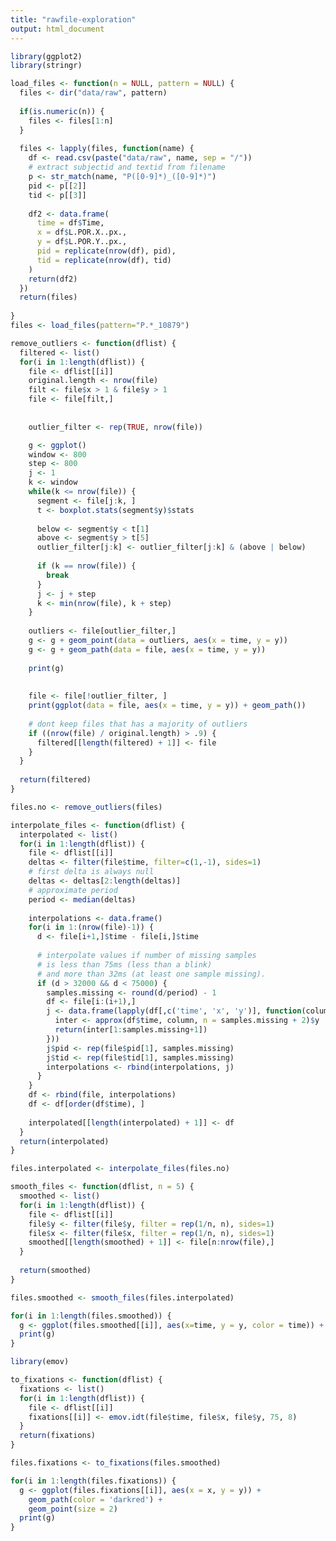 ```yaml
---
title: "rawfile-exploration"
output: html_document
---
```

```r
library(ggplot2)
library(stringr)
```

```r
load_files <- function(n = NULL, pattern = NULL) {
  files <- dir("data/raw", pattern)
  
  if(is.numeric(n)) {
    files <- files[1:n]
  }
  
  files <- lapply(files, function(name) {
    df <- read.csv(paste("data/raw", name, sep = "/"))
    # extract subjectid and textid from filename
    p <- str_match(name, "P([0-9]*)_([0-9]*)")
    pid <- p[[2]]
    tid <- p[[3]]
    
    df2 <- data.frame(
      time = df$Time,
      x = df$L.POR.X..px.,
      y = df$L.POR.Y..px.,
      pid = replicate(nrow(df), pid),
      tid = replicate(nrow(df), tid)
    )
    return(df2)
  })
  return(files)
  
}
files <- load_files(pattern="P.*_10879")

```


```r
remove_outliers <- function(dflist) {
  filtered <- list()
  for(i in 1:length(dflist)) {
    file <- dflist[[i]]
    original.length <- nrow(file)
    filt <- file$x > 1 & file$y > 1
    file <- file[filt,]
    
    
    outlier_filter <- rep(TRUE, nrow(file))

    g <- ggplot()
    window <- 800
    step <- 800
    j <- 1
    k <- window
    while(k <= nrow(file)) {
      segment <- file[j:k, ]
      t <- boxplot.stats(segment$y)$stats
      
      below <- segment$y < t[1]
      above <- segment$y > t[5]
      outlier_filter[j:k] <- outlier_filter[j:k] & (above | below)
      
      if (k == nrow(file)) {
        break
      }
      j <- j + step
      k <- min(nrow(file), k + step)
    }
    
    outliers <- file[outlier_filter,]
    g <- g + geom_point(data = outliers, aes(x = time, y = y))
    g <- g + geom_path(data = file, aes(x = time, y = y))
    
    print(g)
    
    
    file <- file[!outlier_filter, ]
    print(ggplot(data = file, aes(x = time, y = y)) + geom_path())
    
    # dont keep files that has a majority of outliers
    if ((nrow(file) / original.length) > .9) {
      filtered[[length(filtered) + 1]] <- file
    }
  }
  
  return(filtered)
}

files.no <- remove_outliers(files)
```


```r
interpolate_files <- function(dflist) {
  interpolated <- list()
  for(i in 1:length(dflist)) {
    file <- dflist[[i]]
    deltas <- filter(file$time, filter=c(1,-1), sides=1)
    # first delta is always null
    deltas <- deltas[2:length(deltas)]
    # approximate period
    period <- median(deltas)
  
    interpolations <- data.frame()
    for(i in 1:(nrow(file)-1)) {
      d <- file[i+1,]$time - file[i,]$time
      
      # interpolate values if number of missing samples
      # is less than 75ms (less than a blink)
      # and more than 32ms (at least one sample missing).
      if (d > 32000 && d < 75000) {
        samples.missing <- round(d/period) - 1
        df <- file[i:(i+1),]
        j <- data.frame(lapply(df[,c('time', 'x', 'y')], function(column) {
          inter <- approx(df$time, column, n = samples.missing + 2)$y
          return(inter[1:samples.missing+1])
        }))
        j$pid <- rep(file$pid[1], samples.missing)
        j$tid <- rep(file$tid[1], samples.missing)
        interpolations <- rbind(interpolations, j)
      }
    }
    df <- rbind(file, interpolations)
    df <- df[order(df$time), ]
    
    interpolated[[length(interpolated) + 1]] <- df
  }
  return(interpolated)
}

files.interpolated <- interpolate_files(files.no)
```


```r
smooth_files <- function(dflist, n = 5) {
  smoothed <- list()
  for(i in 1:length(dflist)) {
    file <- dflist[[i]]
    file$y <- filter(file$y, filter = rep(1/n, n), sides=1)
    file$x <- filter(file$x, filter = rep(1/n, n), sides=1)
    smoothed[[length(smoothed) + 1]] <- file[n:nrow(file),]
  }
  
  return(smoothed)
}

files.smoothed <- smooth_files(files.interpolated)
```



```r
for(i in 1:length(files.smoothed)) {
  g <- ggplot(files.smoothed[[i]], aes(x=time, y = y, color = time)) + geom_path()
  print(g)
}
```

```r
library(emov)
```

```r
to_fixations <- function(dflist) {
  fixations <- list()
  for(i in 1:length(dflist)) {
    file <- dflist[[i]]
    fixations[[i]] <- emov.idt(file$time, file$x, file$y, 75, 8)
  }
  return(fixations)
}

files.fixations <- to_fixations(files.smoothed)
```


```r
for(i in 1:length(files.fixations)) {
  g <- ggplot(files.fixations[[i]], aes(x = x, y = y)) + 
    geom_path(color = 'darkred') +
    geom_point(size = 2)
  print(g)
}
```

